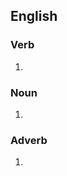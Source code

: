 {{also|pit-a-pat}}

==English==

===Verb===
{{en-verb|pitapatt}}

# {{alternative spelling of|pit-a-pat|lang=en}}

===Noun===
{{en-noun}}

# {{alternative spelling of|pit-a-pat|lang=en}}

===Adverb===
{{en-adv|-}}

# {{alternative spelling of|pit-a-pat|lang=en}}